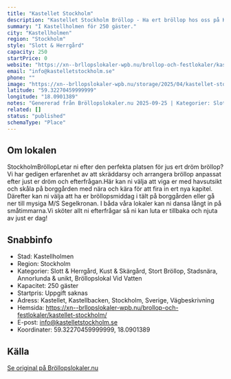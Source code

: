 ```yaml
---
title: "Kastellet Stockholm"
description: "Kastellet Stockholm Bröllop - Ha ert bröllop hos oss på Kastellet Stockholm. Se vår fina Bröllopslokal. Skicka gärna en förfrågan så hjälper vi Er!"
summary: "I Kastellholmen för 250 gäster."
city: "Kastellholmen"
region: "Stockholm"
style: "Slott & Herrgård"
capacity: 250
startPrice: 0
website: "https://xn--brllopslokaler-wpb.nu/brollop-och-festlokaler/kastellet-stockholm/"
email: "info@kastelletstockholm.se"
phone: ""
image: "https://xn--brllopslokaler-wpb.nu/storage/2025/04/kastellet-stockholm-brollop-skeppsholmen-brollopslokal-brollopsvaning-3.jpg"
latitude: "59.32270459999999"
longitude: "18.0901389"
notes: "Genererad från Bröllopslokaler.nu 2025-09-25 | Kategorier: Slott & Herrgård, Kust & Skärgård, Stort Bröllop, Stadsnära, Annorlunda & unikt, Bröllopslokal Vid Vatten"
related: []
status: "published"
schemaType: "Place"
---
```


## Om lokalen

StockholmBröllopLetar ni efter den perfekta platsen för jus ert dröm bröllop? Vi har gedigen erfarenhet av att skräddarsy och arrangera bröllop anpassat efter just er dröm och efterfrågan.Här kan ni välja att viga er med havsutsikt och skåla på borggården med nära och kära för att fira in ert nya kapitel. Därefter kan ni välja att ha er bröllopsmiddag i tält på borggården eller gå ner till mysiga M/S Segelkronan. I båda våra lokaler kan ni dansa långt in på småtimmarna.Vi sköter allt ni efterfrågar så ni kan luta er tillbaka och njuta av just er dag!

## Snabbinfo

- Stad: Kastellholmen
- Region: Stockholm
- Kategorier: Slott & Herrgård, Kust & Skärgård, Stort Bröllop, Stadsnära, Annorlunda & unikt, Bröllopslokal Vid Vatten
- Kapacitet: 250 gäster
- Startpris: Uppgift saknas
- Adress: Kastellet, Kastellbacken, Stockholm, Sverige, Vägbeskrivning
- Hemsida: https://xn--brllopslokaler-wpb.nu/brollop-och-festlokaler/kastellet-stockholm/
- E-post: info@kastelletstockholm.se
- Koordinater: 59.32270459999999, 18.0901389

## Källa

[Se original på Bröllopslokaler.nu](https://xn--brllopslokaler-wpb.nu/brollop-och-festlokaler/kastellet-stockholm/)
